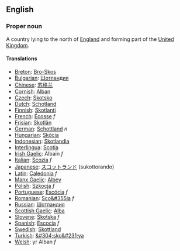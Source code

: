 ==English==

===Proper noun===
A country lying to the north of [[England]] and forming part of the [[United Kingdom]].

====Translations====

*[[Breton]]: [[Bro-Skos]]
*[[Bulgarian]]: [[Шотландия]]
*[[Chinese]]: [[苏格兰]]
*[[Cornish]]: [[Alban]]
*[[Czech]]: [[Skotsko]] 
*[[Dutch]]: [[Schotland]] 
*[[Finnish]]: [[Skotlanti]]
*[[French]]:  [[Écosse]] ''f''
*[[Frisian]]: [[Skotlân]]
*[[German]]: [[Schottland]] ''n''
*[[Hungarian]]: [[Skócia]]
*[[Indonesian]]:  [[Skotlandia]]
*[[Interlingua]]: [[Scotia]]
*[[Irish Gaelic]]: Albain ''f''
*[[Italian]]: [[Scozia]] ''f''
*[[Japanese]]:  [[スコットランド]] (sukottorando)
*[[Latin]]: [[Caledonia]] ''f''
*[[Manx Gaelic]]: [[Albey]]
*[[Polish]]: [[Szkocja]] ''f''
*[[Portuguese]]: [[Escócia]] ''f''
*[[Romanian]]: [[Sco&#355ia]] ''f''
*[[Russian]]: [[Шотландия]]
*[[Scottish Gaelic]]: [[Alba]]
*[[Slovene]]: [[Škotska]] ''f''
*[[Spanish]]: [[Escocia]] ''f''
*[[Swedish]]: [[Skottland]]
*[[Turkish]]: [[&#304;sko&#231;ya]]
*[[Welsh]]: yr Alban ''f''
